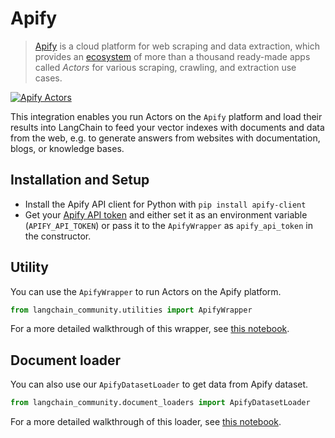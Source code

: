 # Apify


>[Apify](https://apify.com) is a cloud platform for web scraping and data extraction,
>which provides an [ecosystem](https://apify.com/store) of more than a thousand
>ready-made apps called *Actors* for various scraping, crawling, and extraction use cases.

[![Apify Actors](/img/ApifyActors.png)](https://apify.com/store)

This integration enables you run Actors on the `Apify` platform and load their results into LangChain to feed your vector
indexes with documents and data from the web, e.g. to generate answers from websites with documentation,
blogs, or knowledge bases.


## Installation and Setup

- Install the Apify API client for Python with `pip install apify-client`
- Get your [Apify API token](https://console.apify.com/account/integrations) and either set it as
  an environment variable (`APIFY_API_TOKEN`) or pass it to the `ApifyWrapper` as `apify_api_token` in the constructor.


## Utility

You can use the `ApifyWrapper` to run Actors on the Apify platform.

```python
from langchain_community.utilities import ApifyWrapper
```

For a more detailed walkthrough of this wrapper, see [this notebook](/docs/integrations/utilities/apify).


## Document loader

You can also use our `ApifyDatasetLoader` to get data from Apify dataset.

```python
from langchain_community.document_loaders import ApifyDatasetLoader
```

For a more detailed walkthrough of this loader, see [this notebook](/docs/integrations/document_loaders/apify_dataset).
